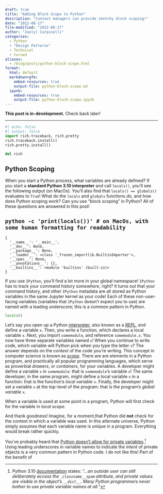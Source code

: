 ```yaml
---
draft: true
title: "Adding Block Scope to Python"
description: "Context managers can provide sketchy block scoping!"
date: "2022-08-17"
file-modified: "2022-08-17"
author: "Joe(y) Carpinelli"
categories:
  - Python
  - "Design Patterns"
  - Technical
  - Cursed
aliases:
  - /blog/posts/python-block-scope.html
format:
  html: default
  markdown+gfm: 
    embed-resources: true
    output-file: python-block-scope.md
  ipynb: 
    embed-resources: true
    output-file: python-block-scope.ipynb
---
```


:::{.callout-caution}
**This post is in-development.** Check back later!
:::
---

```python
#| echo: false
#| output: false
import rich.traceback, rich.pretty
rich.traceback.install()
rich.pretty.install()

del rich
```

## Python Scoping

When you start a Python process, what variables are already defined? If you start a **standard Python 3.10
interpreter** and call `locals()`, you'll see the following output (on MacOs). You'll also find that 
`locals() == globals()` evaluates to `True`! What do the `locals` and `globals` functions _do_, and 
how does Python scoping work? Can you use "block scoping" in Python? All of these questions are 
answered in this post!

:::{.callout-note appearance="simple"}
## `python -c 'print(locals())' # on MacOs, with some human formatting for readability`
    {
      '__name__': '__main__', 
      '__doc__': None, 
      '__package__': None, 
      '__loader__': <class '_frozen_importlib.BuiltinImporter'>, 
      '__spec__': None, 
      '__annotations__': {}, 
      '__builtins__': <module 'builtins' (built-in)>
    }
:::

If you use `IPython`, you'll find a lot more in your global namespace! `IPython` has to track 
your command history _somewhere_, right? It turns out that your command history, and other 
`IPython` metadata are all stored as Python variables in the same Jupyter kernel as your code!
Each of these non-user-facing variables (variables that `IPython` doesn't expect you to use)
are named with a leading underscore; this is a common pattern in Python.

```python
locals()
```


Let's say you open up a Python [interpreter](https://docs.python.org/3/tutorial/interpreter.html),
also known as a [REPL](https://en.wikipedia.org/wiki/Read–eval–print_loop), and define a variable `x`.
Then, you write a function, which declares a local variable `x`. Next, you import `somemodule`, and 
reference `somemodule.x`. You now have three separate variables named `x`! When you continue to write code,
which variable will Python pick when you type the letter `x`? The answer depends on the _context_ of the 
code you're writing. This concept in computer science is known as 
[_scope_](https://en.wikipedia.org/wiki/Scope_(computer_science)). There are are elements in a Python program,
and practically all popular programming languages, which serve as proverbial _drawers_, or _containers_, for 
your variables. A developer might define a variable `x` in `somemodule`: that is `somemodule`'s variable `x`!
The same developer, in the same program, might define a local variable `x` in a function: that is the function's 
_local variable_ `x`. Finally, the developer might set a variable `x` at the top-level of the program: that is 
the program's _global variable_ `x`. 

When a variable is used at some point in a program, Python will first check for the variable in _local scope_.

And thank goodness! Imagine, for a moment,that Python did **not** check for the 
context in which a variable was used. In this alternate universe, Python simply assumes that each 
variable name is unique in a program. Everything would break rather quickly.



You've probably heard that [Python doesn't allow for private variables](https://docs.python.org/3/faq/programming.html#i-try-to-use-spam-and-i-get-an-error-about-someclassname-spam).^[Python 3.10 [documentation](https://docs.python.org/3/faq/programming.html#i-try-to-use-spam-and-i-get-an-error-about-someclassname-spam) states: _"...an outside user can still deliberately access the `_classname__spam` attribute, and private values are visible in the object’s `__dict__`. Many Python programmers never bother to use private variable names at all."_] Using leading underscores in variable names to indicate the _intent_ of private 
objects is a very common pattern in Python code. I do not like this! Part of the benefit of 